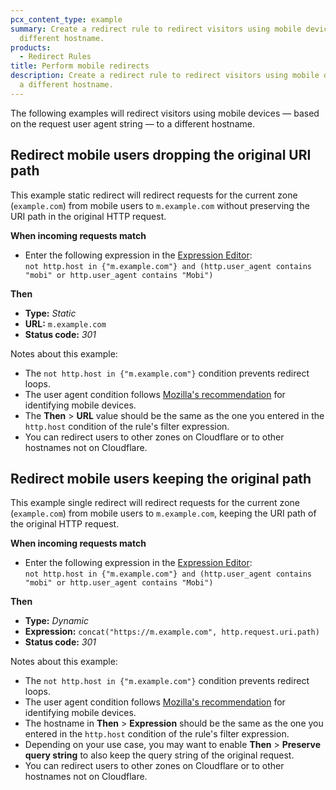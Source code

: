 ```yaml
---
pcx_content_type: example
summary: Create a redirect rule to redirect visitors using mobile devices to a
  different hostname.
products:
  - Redirect Rules
title: Perform mobile redirects
description: Create a redirect rule to redirect visitors using mobile devices to
  a different hostname.
---
```



The following examples will redirect visitors using mobile devices — based on the request user agent string — to a different hostname.

## Redirect mobile users dropping the original URI path

This example static redirect will redirect requests for the current zone (`example.com`) from mobile users to `m.example.com` without preserving the URI path in the original HTTP request.

<Example>

**When incoming requests match**

- Enter the following expression in the [Expression Editor](/ruleset-engine/rules-language/expressions/edit-expressions/#expression-editor):<br/>
  `not http.host in {"m.example.com"} and (http.user_agent contains "mobi" or http.user_agent contains "Mobi")`

**Then**

- **Type:** _Static_
- **URL:** `m.example.com`
- **Status code:** _301_

</Example>

Notes about this example:

- The `not http.host in {"m.example.com"}` condition prevents redirect loops.
- The user agent condition follows [Mozilla's recommendation](https://developer.mozilla.org/en-US/docs/Web/HTTP/Headers/User-Agent/Firefox#device-specific_user_agent_strings) for identifying mobile devices.
- The **Then** > **URL** value should be the same as the one you entered in the `http.host` condition of the rule's filter expression.
- You can redirect users to other zones on Cloudflare or to other hostnames not on Cloudflare.

## Redirect mobile users keeping the original path

This example single redirect will redirect requests for the current zone (`example.com`) from mobile users to `m.example.com`, keeping the URI path of the original HTTP request.

<Example>

**When incoming requests match**

- Enter the following expression in the [Expression Editor](/ruleset-engine/rules-language/expressions/edit-expressions/#expression-editor):<br/>
  `not http.host in {"m.example.com"} and (http.user_agent contains "mobi" or http.user_agent contains "Mobi")`

**Then**

- **Type:** _Dynamic_
- **Expression:** `concat("https://m.example.com", http.request.uri.path)`
- **Status code:** _301_

</Example>

Notes about this example:

- The `not http.host in {"m.example.com"}` condition prevents redirect loops.
- The user agent condition follows [Mozilla's recommendation](https://developer.mozilla.org/en-US/docs/Web/HTTP/Headers/User-Agent/Firefox#device-specific_user_agent_strings) for identifying mobile devices.
- The hostname in **Then** > **Expression** should be the same as the one you entered in the `http.host` condition of the rule's filter expression.
- Depending on your use case, you may want to enable **Then** > **Preserve query string** to also keep the query string of the original request.
- You can redirect users to other zones on Cloudflare or to other hostnames not on Cloudflare.
